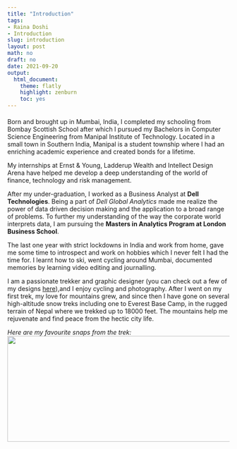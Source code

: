 ```yaml
---
title: "Introduction"
tags:
- Raina Doshi
- Introduction
slug: introduction
layout: post
math: no
draft: no
date: 2021-09-20
output:
  html_document:
    theme: flatly
    highlight: zenburn
    toc: yes
---
```

#### 

Born and brought up in Mumbai, India, I completed my schooling from Bombay Scottish School after which I pursued my Bachelors in Computer Science Engineering from Manipal Institute of Technology. Located in a small town in Southern India, Manipal is a student township where I had an enriching academic experience and created bonds for a lifetime. 

My internships at Ernst & Young, Ladderup Wealth and Intellect Design Arena have helped me develop a deep understanding of the world of finance, technology and risk management.

After my under-graduation, I worked as a Business Analyst at **Dell Technologies**. Being a part of *Dell Global Analytics* made me realize the power of data driven decision making and the application to a broad range of problems. To further my understanding of the way the corporate world interprets data, I am pursuing the **Masters in Analytics Program at London Business School**.

The last one year with strict lockdowns in India and work from home, gave me some time to introspect and work on hobbies which I never felt I had the time for. I learnt how to ski, went cycling around Mumbai, documented memories by learning video editing and journalling. 

I am a passionate trekker and graphic designer (you can check out a few of my designs [here](https://www.behance.net/rainadoshi/projects)),and I enjoy cycling and photography. After I went on my first trek, my love for mountains grew, and since then I have gone on several high-altitude snow treks including one to Everest Base Camp, in the rugged terrain of Nepal where we trekked up to 18000 feet. The mountains help me rejuvenate and find peace from the hectic city life. 

*Here are my favourite snaps from the trek:*
<img align="center" width="850" height="240" src="/images/trek.png">
